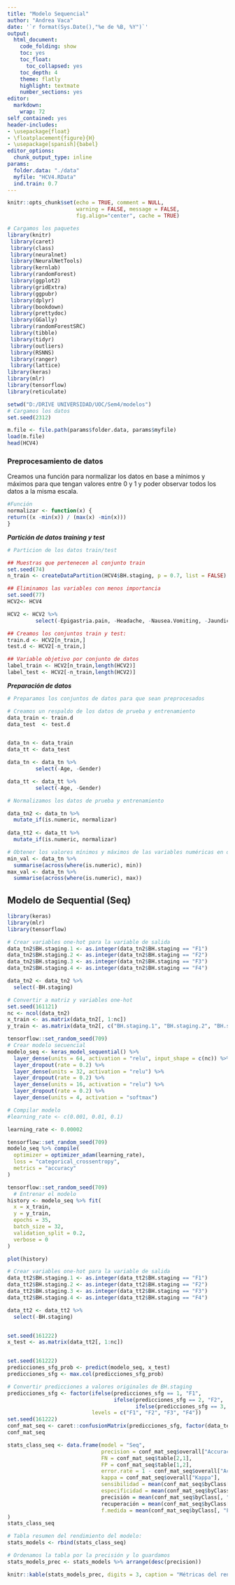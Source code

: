 ```yaml
---
title: "Modelo Sequencial"
author: "Andrea Vaca"
date: '`r format(Sys.Date(),"%e de %B, %Y")`'
output:
  html_document:
    code_folding: show
    toc: yes
    toc_float:
      toc_collapsed: yes
    toc_depth: 4
    theme: flatly
    highlight: textmate
    number_sections: yes
editor:
  markdown:
    wrap: 72
self_contained: yes
header-includes:
- \usepackage{float}
- \floatplacement{figure}{H}
- \usepackage[spanish]{babel}
editor_options: 
  chunk_output_type: inline
params:
  folder.data: "./data"
  myfile: "HCV4.RData"
  ind.train: 0.7
---
```


```r
knitr::opts_chunk$set(echo = TRUE, comment = NULL,
                      warning = FALSE, message = FALSE, 
                      fig.align="center", cache = TRUE)
```

```r
# Cargamos los paquetes
library(knitr)
 library(caret)
 library(class)
 library(neuralnet)
 library(NeuralNetTools)
 library(kernlab)
 library(randomForest)
 library(ggplot2)
 library(gridExtra)
 library(ggpubr)
 library(dplyr)
 library(bookdown)
 library(prettydoc)
 library(GGally)
 library(randomForestSRC)
 library(tibble)
 library(tidyr)
 library(outliers)
 library(RSNNS)
 library(ranger)
 library(lattice)
library(keras)
library(mlr)
library(tensorflow)
library(reticulate)
```

\newpage

```r
setwd("D:/DRIVE UNIVERSIDAD/UOC/Sem4/modelos")
# Cargamos los datos
set.seed(2312)

m.file <- file.path(params$folder.data, params$myfile)
load(m.file)
head(HCV4)
```

### Preprocesamiento de datos

Creamos una función para normalizar los datos en base a mínimos y máximos para que tengan valores entre 0 y 1 y poder observar todos los datos a la misma escala.

```r

#Función
normalizar <- function(x) {
return((x -min(x)) / (max(x) -min(x)))
}

```

***Partición de datos training y test***

```r
# Particion de los datos train/test

## Muestras que pertenecen al conjunto train
set.seed(74)
n_train <- createDataPartition(HCV4$BH.staging, p = 0.7, list = FALSE)

## Eliminamos las variables con menos importancia
set.seed(77)
HCV2<- HCV4

HCV2 <- HCV2 %>% 
         select(-Epigastria.pain, -Headache, -Nausea.Vomiting, -Jaundice, -Fatigue.Boneache, -Fever, -Diarrhea, -RNA.12, -RNA.EOT, -RNA.EF, -HGB, -BH.grading, -BMI, -ALT.after.24.w, -ALT.36, -ALT.12, -ALT.48, -ALT.24, -ALT.4, -RNA.4)

## Creamos los conjuntos train y test:
train.d <- HCV2[n_train,]
test.d <- HCV2[-n_train,]

## Variable objetivo por conjunto de datos
label_train <- HCV2[n_train,length(HCV2)]
label_test <- HCV2[-n_train,length(HCV2)]
```

***Preparación de datos***

```r
# Preparamos los conjuntos de datos para que sean preprocesados

# Creamos un respaldo de los datos de prueba y entrenamiento
data_train <- train.d
data_test  <- test.d


data_tn <- data_train
data_tt <- data_test

data_tn <- data_tn %>% 
         select(-Age, -Gender)

data_tt <- data_tt %>% 
         select(-Age, -Gender)

# Normalizamos los datos de prueba y entrenamiento

data_tn2 <- data_tn %>% 
  mutate_if(is.numeric, normalizar)
  
data_tt2 <- data_tt %>% 
  mutate_if(is.numeric, normalizar)

# Obtener los valores mínimos y máximos de las variables numéricas en data_train
min_val <- data_tn %>%
  summarise(across(where(is.numeric), min))
max_val <- data_tn %>%
  summarise(across(where(is.numeric), max))

```


## Modelo de Sequential (Seq)

```r
library(keras)
library(mlr)
library(tensorflow)

# Crear variables one-hot para la variable de salida
data_tn2$BH.staging.1 <- as.integer(data_tn2$BH.staging == "F1")
data_tn2$BH.staging.2 <- as.integer(data_tn2$BH.staging == "F2")
data_tn2$BH.staging.3 <- as.integer(data_tn2$BH.staging == "F3")
data_tn2$BH.staging.4 <- as.integer(data_tn2$BH.staging == "F4")

data_tn2 <- data_tn2 %>% 
  select(-BH.staging)

# Convertir a matriz y variables one-hot
set.seed(161121)
nc <- ncol(data_tn2)
x_train <- as.matrix(data_tn2[, 1:nc])
y_train <- as.matrix(data_tn2[, c("BH.staging.1", "BH.staging.2", "BH.staging.3", "BH.staging.4")])

tensorflow::set_random_seed(709)
# Crear modelo secuencial
modelo_seq <- keras_model_sequential() %>%
  layer_dense(units = 64, activation = "relu", input_shape = c(nc)) %>%
  layer_dropout(rate = 0.2) %>%
  layer_dense(units = 32, activation = "relu") %>%
  layer_dropout(rate = 0.2) %>%
  layer_dense(units = 16, activation = "relu") %>%
  layer_dropout(rate = 0.2) %>%
  layer_dense(units = 4, activation = "softmax")

# Compilar modelo
#learning_rate <- c(0.001, 0.01, 0.1)

learning_rate <- 0.00002

tensorflow::set_random_seed(709)
modelo_seq %>% compile(
  optimizer = optimizer_adam(learning_rate),
  loss = "categorical_crossentropy",
  metrics = "accuracy"
)

tensorflow::set_random_seed(709)
  # Entrenar el modelo
history <- modelo_seq %>% fit(
  x = x_train,
  y = y_train,
  epochs = 35,
  batch_size = 32,
  validation_split = 0.2,
  verbose = 0
)

plot(history)

```

```r

# Crear variables one-hot para la variable de salida
data_tt2$BH.staging.1 <- as.integer(data_tt2$BH.staging == "F1")
data_tt2$BH.staging.2 <- as.integer(data_tt2$BH.staging == "F2")
data_tt2$BH.staging.3 <- as.integer(data_tt2$BH.staging == "F3")
data_tt2$BH.staging.4 <- as.integer(data_tt2$BH.staging == "F4")

data_tt2 <- data_tt2 %>% 
  select(-BH.staging)


set.seed(161222)
x_test <- as.matrix(data_tt2[, 1:nc])


set.seed(161222)
predicciones_sfg_prob <- predict(modelo_seq, x_test)
predicciones_sfg <- max.col(predicciones_sfg_prob)

# Convertir predicciones a valores originales de BH.staging
predicciones_sfg <- factor(ifelse(predicciones_sfg == 1, "F1",
                                  ifelse(predicciones_sfg == 2, "F2",
                                         ifelse(predicciones_sfg == 3, "F3", "F4"))),
                           levels = c("F1", "F2", "F3", "F4"))
set.seed(161222)
conf_mat_seq <- caret::confusionMatrix(predicciones_sfg, factor(data_test$BH.staging, levels = c("F1", "F2", "F3", "F4")))
conf_mat_seq


```

```r
stats_class_seq <- data.frame(model = "Seq",
                              precision = conf_mat_seq$overall["Accuracy"],
                              FN = conf_mat_seq$table[2,1],
                              FP = conf_mat_seq$table[1,2],
                              error.rate = 1 - conf_mat_seq$overall["Accuracy"],
                              kappa = conf_mat_seq$overall["Kappa"],
                              sensibilidad = mean(conf_mat_seq$byClass[, "Sensitivity"]),
                              especificidad = mean(conf_mat_seq$byClass[, "Specificity"]),
                              precisión = mean(conf_mat_seq$byClass[, "Pos Pred Value"]),
                              recuperación = mean(conf_mat_seq$byClass[, "Recall"]),
                              f.medida = mean(conf_mat_seq$byClass[, "F1"])
)
stats_class_seq
```

```r
# Tabla resumen del rendimiento del modelo:
stats_models <- rbind(stats_class_seq)

# Ordenamos la tabla por la precisión y lo guardamos
stats_models_prec <- stats_models %>% arrange(desc(precision))

knitr::kable(stats_models_prec, digits = 3, caption = "Métricas del rendimiento del modelo de aprendizaje automático.")


```
